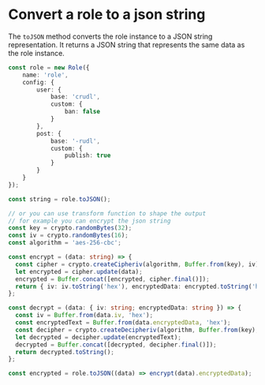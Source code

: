 # Convert a role to a json string

The `toJSON` method converts the role instance to a JSON string representation. It returns a JSON string that represents the same data as the role instance.

```typescript
const role = new Role({
    name: 'role',
    config: {
        user: {
            base: 'crudl',
            custom: {
                ban: false
            }
        },
        post: {
            base: '-rudl',
            custom: {
                publish: true
            }
        }
    }
});

const string = role.toJSON();

// or you can use transform function to shape the output 
// for example you can encrypt the json string
const key = crypto.randomBytes(32);
const iv = crypto.randomBytes(16);
const algorithm = 'aes-256-cbc';

const encrypt = (data: string) => {
  const cipher = crypto.createCipheriv(algorithm, Buffer.from(key), iv);
  let encrypted = cipher.update(data);
  encrypted = Buffer.concat([encrypted, cipher.final()]);
  return { iv: iv.toString('hex'), encryptedData: encrypted.toString('hex') };
};

const decrypt = (data: { iv: string; encryptedData: string }) => {
  const iv = Buffer.from(data.iv, 'hex');
  const encryptedText = Buffer.from(data.encryptedData, 'hex');
  const decipher = crypto.createDecipheriv(algorithm, Buffer.from(key), iv);
  let decrypted = decipher.update(encryptedText);
  decrypted = Buffer.concat([decrypted, decipher.final()]);
  return decrypted.toString();
};

const encrypted = role.toJSON((data) => encrypt(data).encryptedData);
```
